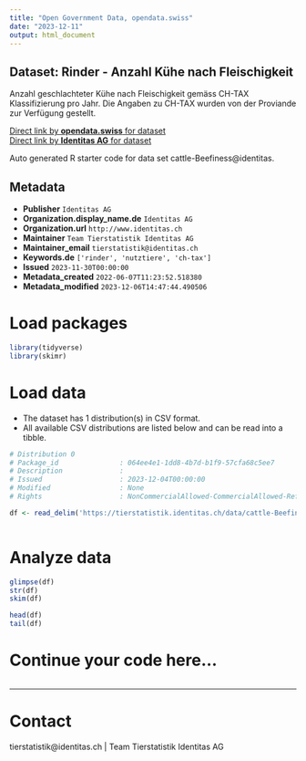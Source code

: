 ```yaml
---
title: "Open Government Data, opendata.swiss"
date: "2023-12-11"
output: html_document
---
```


## Dataset: Rinder - Anzahl Kühe nach Fleischigkeit

Anzahl geschlachteter Kühe nach Fleischigkeit gemäss CH-TAX Klassifizierung pro Jahr. Die Angaben zu CH-TAX wurden von der Proviande zur Verfügung gestellt.

[Direct link by **opendata.swiss** for dataset](https://opendata.swiss/de/dataset/rinder-anzahl-kuhe-nach-fleischigkeit)<br>
[Direct link by **Identitas AG** for dataset](https://tierstatistik.identitas.ch/)

Auto generated R starter code for data set cattle-Beefiness@identitas.

## Metadata

- **Publisher** `Identitas AG`
- **Organization.display_name.de** `Identitas AG`
- **Organization.url** `http://www.identitas.ch`
- **Maintainer** `Team Tierstatistik Identitas AG`
- **Maintainer_email** `tierstatistik@identitas.ch`
- **Keywords.de** `['rinder', 'nutztiere', 'ch-tax']`
- **Issued** `2023-11-30T00:00:00`
- **Metadata_created** `2022-06-07T11:23:52.518380`
- **Metadata_modified** `2023-12-06T14:47:44.490506`


# Load packages

```r

library(tidyverse)
library(skimr)

```

# Load data

-   The dataset has 1 distribution(s) in CSV format.
-   All available CSV distributions are listed below and can be read into a tibble.

```r

# Distribution 0
# Package_id               : 064ee4e1-1dd8-4b7d-b1f9-57cfa68c5ee7
# Description              : 
# Issued                   : 2023-12-04T00:00:00
# Modified                 : None
# Rights                   : NonCommercialAllowed-CommercialAllowed-ReferenceRequired

df <- read_delim('https://tierstatistik.identitas.ch/data/cattle-Beefiness.csv')



```

# Analyze data

```r

glimpse(df)
str(df)
skim(df)

head(df)
tail(df)

```

# Continue your code here...

```r

```

------------------------------------------------------------------------

# Contact

tierstatistik@identitas.ch | Team Tierstatistik Identitas AG
